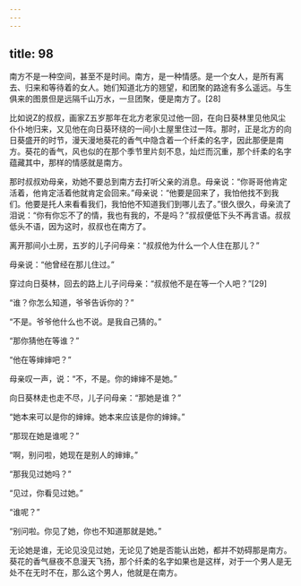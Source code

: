 ```yaml
---
---
---
```

title: 98
---



南方不是一种空间，甚至不是时间。南方，是一种情感。是一个女人，是所有离去、归来和等待着的女人。她们知道北方的翘望，和团聚的路途有多么遥远。与生俱来的图景但是远隔千山万水，一旦团聚，便是南方了。[28]

比如说Z的叔叔，画家Z五岁那年在北方老家见过他一回，在向日葵林里见他风尘仆仆地归来，又见他在向日葵环绕的一间小土屋里住过一阵。那时，正是北方的向日葵盛开的时节，漫天漫地葵花的香气中隐含着一个纤柔的名字，因此那便是南方。葵花的香气，风也似的在那个季节里片刻不息，灿烂而沉重，那个纤柔的名字蕴藏其中，那样的情感就是南方。

那时叔叔劝母亲，劝她不要总到南方去打听父亲的消息。母亲说：“你哥哥他肯定活着，他肯定活着他就肯定会回来。”母亲说：“他要是回来了，我怕他找不到我们。他要是托人来看看我们，我怕他不知道我们到哪儿去了。”很久很久，母亲流了泪说：“你有你忘不了的情，我也有我的，不是吗？”叔叔便低下头不再言语。叔叔低头不语，因为这时，叔叔也在南方了。

离开那间小土房，五岁的儿子问母亲：“叔叔他为什么一个人住在那儿？”

母亲说：“他曾经在那儿住过。”

穿过向日葵林，回去的路上儿子问母亲：“叔叔他不是在等一个人吧？”[29]

“谁？你怎么知道，爷爷告诉你的？”

“不是。爷爷他什么也不说。是我自己猜的。”

“那你猜他在等谁？”

“他在等婶婶吧？”

母亲叹一声，说：“不，不是。你的婶婶不是她。”

向日葵林走也走不尽，儿子问母亲：“那她是谁？”

“她本来可以是你的婶婶。她本来应该是你的婶婶。”

“那现在她是谁呢？”

“啊，别问啦，她现在是别人的婶婶。”

“那我见过她吗？”

“见过，你看见过她。”

“谁呢？”

“别问啦。你见了她，你也不知道那就是她。”

无论她是谁，无论见没见过她，无论见了她是否能认出她，都并不妨碍那是南方。葵花的香气昼夜不息漫天飞扬，那个纤柔的名字如果也是这样，对于一个男人是无处不在无时不在，那么这个男人，他就是在南方。
